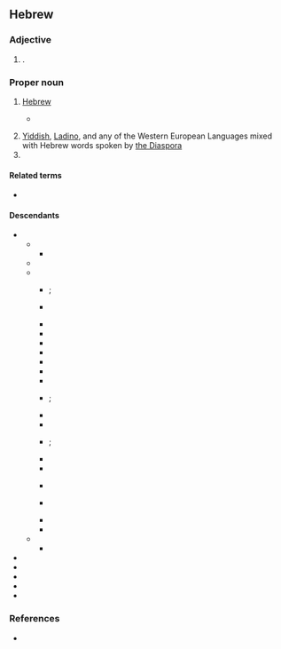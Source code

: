 ==Hebrew==

===Adjective===
{{head|he|adjective form|head=יְהוּדִית|tr=y'hudít}}

# {{he-adj form of|יהודי|wv=יְהוּדִי |tr=y'hudí|g=f|n=s|s=i}}.

===Proper noun===
{{he-proper noun|head=יְהוּדִית|tr=y'hudít|g=f}}

# {{lb|he|Biblical|obsolete}} [[Hebrew]]
#* {{RQ:Tanach|10|36|11|tr=NIV}}
#*: {{ux|he|...דַּבֶּר-נָא אֶל-עֲבָדֶיךָ אֲרָמִית כִּי שֹׁמְעִים אֲנָחְנוּ וְאַל-תְּדַבֵּר עִמָּנוּ '''יְהוּדִית''' בְּאָזְנֵי הָעָם אֲשֶׁר עַל-הַחֹמָה.|tr=...dabber-ná el-'avadécha aramít ki šomə'ím anáḥnu vəal-tədabbḗr 'immánu '''yəhudít''' bəoznḗ ha'ám ašer 'al-haḥomá.|...Please speak to your servants in Aramaic, since we understand it; don't speak to us in '''Hebrew''' in the hearing of the people on the wall.}}
# [[Yiddish]], [[Ladino]], and any of the Western European Languages mixed with Hebrew words spoken by [[Diaspora|the Diaspora]]
# {{given name|he|gender=female|xlit=Yehudit|eq=Judith}}

====Related terms====
* {{l|he|יהודה|tr=y'hudá}}

====Descendants====
* {{desc|bor=1|grc|Ιουδίθ}}
** {{desc|bor=1|xcl|Յուդիթ}}
*** {{desc|hy|Հուդիթ}}
** {{desc|el|Ιουδίθ|slb=1}}
** {{desc|bor=1|la|Iudith|Judith}}
*** {{desc|bor=1|zh|友弟德}}; {{desc|der=1|nolb=1|zh|友弟德傳}} {{attn|zh|via which intermediate language?}}
*** {{desc|bor=1|cs|Judita}} {{attn|cs|via which intermediate language?}}
*** {{desc|bor=1|da|Judith}}
*** {{desctree|bor=1|en|Judith}}
*** {{desc|bor=1|fo|Judit}}
*** {{desc|bor=1|fr|Judith}}
*** {{desc|bor=1|gl|Xudite|Xudit}}
*** {{desc|bor=1|de|Judith|alts=1}}
*** {{desc|bor=1|hu|Judit}}
*** {{desc|bor=1|ga|Iúidit}}; {{desc|der=1|nolb=1|ga|Leabhar Iúidit}}
*** {{desctree|bor=1|it|Giuditta}}
*** {{desc|bor=1|no|Judith|Judit}}
*** {{desc|bor=1|pl|Judyta}}; {{desc|der=1|nolb=1|pl|Księga Judyty}}
*** {{desc|bor=1|pt|Judite}}
*** {{desc|bor=1|ro|Iudita}}
*** {{desc|bor=1|ru|Джу́дит}} {{attn|ru|via which intermediate language?}}
*** {{desc|bor=1|sk|Judita}} {{attn|sk|via which intermediate language?}}
*** {{desc|bor=1|es|Judit}}
*** {{desc|bor=1|sv|Judith|Judit}}
** {{desc|bor=1|cu|}}
*** {{desc|bor=1|ru|Юди́фь|Иуди́фь}}
* {{desc|lbor=1|en|Yehudit|alts=1}}
* {{desc|lbor=1|fi|Jehudit}}
* {{desc|lbor=1|de|Jehudit}}
* {{desc|lbor=1|ur|یہودیت|tr=yahūdīt}}
* {{desc|lbor=1|yi|יהודית|tr=yehudes}}

===References===
* {{R:Strong's|H|3066}}